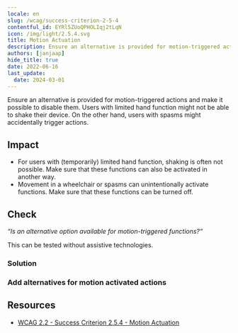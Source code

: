 ```yaml
---
locale: en
slug: /wcag/success-criterion-2-5-4
contentful_id: EYRl5ZUoQPHOLIqj2tLqN
icon: /img/light/2.5.4.svg
title: Motion Actuation
description: Ensure an alternative is provided for motion-triggered actions and make it possible to disable them.
authors: [janjaap]
hide_title: true
date: 2022-06-16
last_update:
  date: 2024-03-01
---
```


<Hero
  title="Motion Actuation"
  imageSrc="/img/light/2.5.4.svg"
  alt="WCAG 2.5.4 - Logo"
  prefix="Success Criterion 2.5.4"
  suffix="Level A"
/>

Ensure an alternative is provided for motion-triggered actions and make it possible to disable them. Users with limited hand function might not be able to shake their device. On the other hand, users with spasms might accidentally trigger actions.

## Impact

- For users with (temporarily) limited hand function, shaking is often not possible. Make sure that these functions can also be activated in another way.
- Movement in a wheelchair or spasms can unintentionally activate functions. Make sure that these functions can be turned off.

## Check

*“Is an alternative option available for motion-triggered functions?“*

This can be tested without assistive technologies.

### Solution

### Add alternatives for motion activated actions

<CodeSample id="input-motion" locale="en"/>

## Resources

- [WCAG 2.2 - Success Criterion 2.5.4 - Motion Actuation](https://www.w3.org/TR/WCAG22/#motion-actuation)
